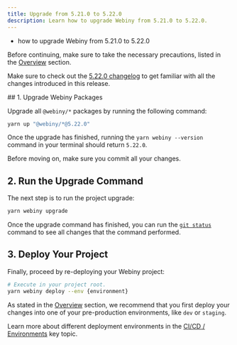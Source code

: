 ```yaml
---
title: Upgrade from 5.21.0 to 5.22.0
description: Learn how to upgrade Webiny from 5.21.0 to 5.22.0.
---
```



<Alert type="success" title="What you’ll learn">

- how to upgrade Webiny from 5.21.0 to 5.22.0

</Alert>

<Alert type="danger">

Before continuing, make sure to take the necessary precautions, listed in the [Overview](/docs/how-to-guides/upgrade-webiny#-precaution-measures) section.

</Alert>

<Alert type="info">

Make sure to check out the [5.22.0 changelog](/docs/release-notes/5.22.0/changelog) to get familiar with all the changes introduced in this release.

</Alert>
## 1. Upgrade Webiny Packages

Upgrade all `@webiny/*` packages by running the following command:

```bash
yarn up "@webiny/*@5.22.0"
```

Once the upgrade has finished, running the `yarn webiny --version` command in your terminal should return `5.22.0`.

<Alert type="info">

Before moving on, make sure you commit all your changes.

</Alert>

## 2. Run the Upgrade Command

The next step is to run the project upgrade:

```bash
yarn webiny upgrade
```

Once the upgrade command has finished, you can run the [`git status`](https://git-scm.com/docs/git-status) command to see all changes that the command performed.

## 3. Deploy Your Project

Finally, proceed by re-deploying your Webiny project:

```bash
# Execute in your project root.
yarn webiny deploy --env {environment}
```

<Alert type="warning">

As stated in the [Overview](/docs/how-to-guides/upgrade-webiny#pre-production-environments-first) section, we recommend that you first deploy your changes into one of your pre-production environments, like `dev` or `staging`.

</Alert>

<Alert type="success">

Learn more about different deployment environments in the [CI/CD / Environments](/docs/key-topics/ci-cd/environments) key topic.

</Alert>
